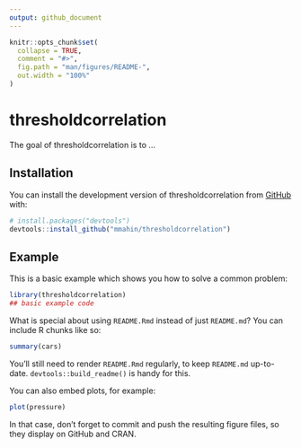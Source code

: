 ```yaml
---
output: github_document
---
```


<!-- README.md is generated from README.Rmd. Please edit that file -->

```r
knitr::opts_chunk$set(
  collapse = TRUE,
  comment = "#>",
  fig.path = "man/figures/README-",
  out.width = "100%"
)
```

# thresholdcorrelation

<!-- badges: start -->
<!-- badges: end -->

The goal of thresholdcorrelation is to ...

## Installation

You can install the development version of thresholdcorrelation from [GitHub](https://github.com/) with:

``` r
# install.packages("devtools")
devtools::install_github("mmahin/thresholdcorrelation")
```

## Example

This is a basic example which shows you how to solve a common problem:

```r
library(thresholdcorrelation)
## basic example code
```

What is special about using `README.Rmd` instead of just `README.md`? You can include R chunks like so:

```r
summary(cars)
```

You'll still need to render `README.Rmd` regularly, to keep `README.md` up-to-date. `devtools::build_readme()` is handy for this.

You can also embed plots, for example:

```r
plot(pressure)
```

In that case, don't forget to commit and push the resulting figure files, so they display on GitHub and CRAN.
